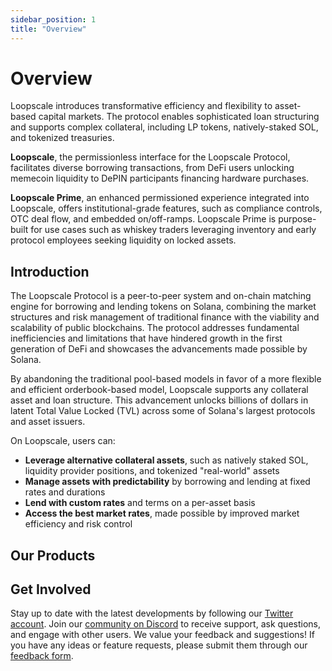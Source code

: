 ```yaml
---
sidebar_position: 1
title: "Overview"
---
```


# Overview
Loopscale introduces transformative efficiency and flexibility to asset-based capital markets. The protocol enables sophisticated loan structuring and supports complex collateral, including LP tokens, natively-staked SOL, and tokenized treasuries.

**Loopscale**, the permissionless interface for the Loopscale Protocol, facilitates diverse borrowing transactions, from DeFi users unlocking memecoin liquidity to DePIN participants financing hardware purchases.

**Loopscale Prime**, an enhanced permissioned experience integrated into Loopscale, offers institutional-grade features, such as compliance controls, OTC deal flow, and embedded on/off-ramps. Loopscale Prime is purpose-built for use cases such as whiskey traders leveraging inventory and early protocol employees seeking liquidity on locked assets.

## Introduction
The Loopscale Protocol is a peer-to-peer system and on-chain matching engine for borrowing and lending tokens on Solana, combining the market structures and risk management of traditional finance with the viability and scalability of public blockchains. The protocol addresses fundamental inefficiencies and limitations that have hindered growth in the first generation of DeFi and showcases the advancements made possible by Solana.

By abandoning the traditional pool-based models in favor of a more flexible and efficient orderbook-based model, Loopscale supports any collateral asset and loan structure. This advancement unlocks billions of dollars in latent Total Value Locked (TVL) across some of Solana's largest protocols and asset issuers.

On Loopscale, users can:
* **Leverage alternative collateral assets**, such as natively staked SOL, liquidity provider positions, and tokenized "real-world" assets
* **Manage assets with predictability** by borrowing and lending at fixed rates and durations
* **Lend with custom rates** and terms on a per-asset basis 
* **Access the best market rates**, made possible by improved market efficiency and risk control

## Our Products
<Products/>
<!-- * Borrow against staked, locked or LP’d assets -->
<!-- * Access the lowest USDC rates on chain -->
<!-- * Borrow for up to three months at a fixed rate * -->

## Get Involved
Stay up to date with the latest developments by following our [Twitter account](https://twitter.com/loopscale). Join our [community on Discord](https://discord.com/invite/A9xnqqzACF) to receive support, ask questions, and engage with other users. We value your feedback and suggestions! If you have any ideas or feature requests, please submit them through our [feedback form](https://loopscale.canny.io).

<!-- TODO -->
<!-- Add product cards -->
<!-- Add feedback link -->
<!-- Add Discord link -->
<!-- Add Twitter link -->


